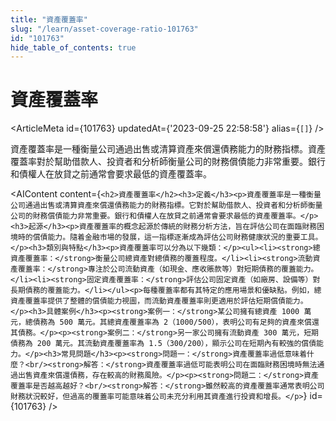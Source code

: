 ```yaml
---
title: "資產覆蓋率"
slug: "/learn/asset-coverage-ratio-101763"
id: "101763"
hide_table_of_contents: true
---
```



# 資產覆蓋率

<ArticleMeta id={101763} updatedAt={'2023-09-25 22:58:58'} alias={`[]`} />
<div className='border-solid border-b border-t-0 my-4 border-[var(--ifm-color-gray-300)]' />

資產覆蓋率是一種衡量公司通過出售或清算資產來償還債務能力的財務指標。資產覆蓋率對於幫助借款人、投資者和分析師衡量公司的財務償債能力非常重要。銀行和債權人在放貸之前通常會要求最低的資產覆蓋率。

<AIContent content={`<h2>資產覆蓋率</h2><h3>定義</h3><p>資產覆蓋率是一種衡量公司通過出售或清算資產來償還債務能力的財務指標。它對於幫助借款人、投資者和分析師衡量公司的財務償債能力非常重要。銀行和債權人在放貸之前通常會要求最低的資產覆蓋率。</p><h3>起源</h3><p>資產覆蓋率的概念起源於傳統的財務分析方法，旨在評估公司在面臨財務困境時的償債能力。隨着金融市場的發展，這一指標逐漸成為評估公司財務健康狀況的重要工具。</p><h3>類別與特點</h3><p>資產覆蓋率可以分為以下幾類：</p><ul><li><strong>總資產覆蓋率：</strong>衡量公司總資產對總債務的覆蓋程度。</li><li><strong>流動資產覆蓋率：</strong>專注於公司流動資產（如現金、應收賬款等）對短期債務的覆蓋能力。</li><li><strong>固定資產覆蓋率：</strong>評估公司固定資產（如廠房、設備等）對長期債務的覆蓋能力。</li></ul><p>每種覆蓋率都有其特定的應用場景和優缺點。例如，總資產覆蓋率提供了整體的償債能力視圖，而流動資產覆蓋率則更適用於評估短期償債能力。</p><h3>具體案例</h3><p><strong>案例一：</strong>某公司擁有總資產 1000 萬元，總債務為 500 萬元。其總資產覆蓋率為 2（1000/500），表明公司有足夠的資產來償還其債務。</p><p><strong>案例二：</strong>另一家公司擁有流動資產 300 萬元，短期債務為 200 萬元。其流動資產覆蓋率為 1.5（300/200），顯示公司在短期內有較強的償債能力。</p><h3>常見問題</h3><p><strong>問題一：</strong>資產覆蓋率過低意味着什麼？<br/><strong>解答：</strong>資產覆蓋率過低可能表明公司在面臨財務困境時無法通過出售資產來償還債務，存在較高的財務風險。</p><p><strong>問題二：</strong>資產覆蓋率是否越高越好？<br/><strong>解答：</strong>雖然較高的資產覆蓋率通常表明公司財務狀況較好，但過高的覆蓋率可能意味着公司未充分利用其資產進行投資和增長。</p>`} id={101763} />
